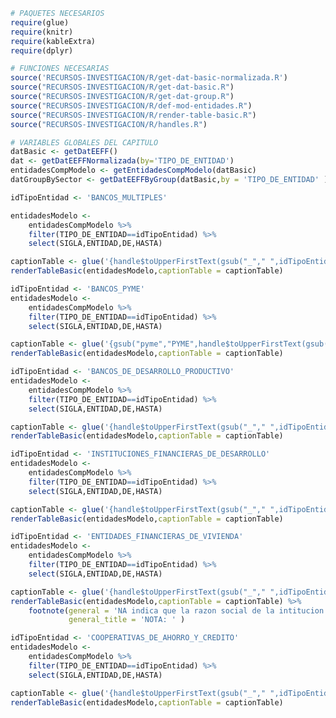 
```r
# PAQUETES NECESARIOS
require(glue)
require(knitr)
require(kableExtra)
require(dplyr)

# FUNCIONES NECESARIAS
source('RECURSOS-INVESTIGACION/R/get-dat-basic-normalizada.R')
source("RECURSOS-INVESTIGACION/R/get-dat-basic.R")
source("RECURSOS-INVESTIGACION/R/get-dat-group.R")
source("RECURSOS-INVESTIGACION/R/def-mod-entidades.R")
source("RECURSOS-INVESTIGACION/R/render-table-basic.R")
source("RECURSOS-INVESTIGACION/R/handles.R")

# VARIABLES GLOBALES DEL CAPITULO
datBasic <- getDatEEFF()
dat <- getDatEEFFNormalizada(by='TIPO_DE_ENTIDAD')
entidadesCompModelo <- getEntidadesCompModelo(datBasic)
datGroupBySector <- getDatEEFFByGroup(datBasic,by = 'TIPO_DE_ENTIDAD' )
```

\anexosms{Entidades financieras comprendidas en el diagnostico}


```r
idTipoEntidad <- 'BANCOS_MULTIPLES'

entidadesModelo <- 
    entidadesCompModelo %>% 
    filter(TIPO_DE_ENTIDAD==idTipoEntidad) %>%
    select(SIGLA,ENTIDAD,DE,HASTA)
```


```r
captionTable <- glue('{handle$toUpperFirstText(gsub("_"," ",idTipoEntidad))} contenidas en los datos')
renderTableBasic(entidadesModelo,captionTable = captionTable)
```


```r
idTipoEntidad <- 'BANCOS_PYME'
entidadesModelo <- 
    entidadesCompModelo %>% 
    filter(TIPO_DE_ENTIDAD==idTipoEntidad) %>%
    select(SIGLA,ENTIDAD,DE,HASTA)
```

```r
captionTable <- glue('{gsub("pyme","PYME",handle$toUpperFirstText(gsub("_"," ",idTipoEntidad)))} contenidos en los datos')
renderTableBasic(entidadesModelo,captionTable = captionTable)
```


```r
idTipoEntidad <- 'BANCOS_DE_DESARROLLO_PRODUCTIVO'
entidadesModelo <- 
    entidadesCompModelo %>% 
    filter(TIPO_DE_ENTIDAD==idTipoEntidad) %>%
    select(SIGLA,ENTIDAD,DE,HASTA)
```

```r
captionTable <- glue('{handle$toUpperFirstText(gsub("_"," ",idTipoEntidad))} contenidas en los datos')
renderTableBasic(entidadesModelo,captionTable = captionTable)
```

\newpage

```r
idTipoEntidad <- 'INSTITUCIONES_FINANCIERAS_DE_DESARROLLO'
entidadesModelo <- 
    entidadesCompModelo %>% 
    filter(TIPO_DE_ENTIDAD==idTipoEntidad) %>%
    select(SIGLA,ENTIDAD,DE,HASTA)
```

```r
captionTable <- glue('{handle$toUpperFirstText(gsub("_"," ",idTipoEntidad))} contenidas en los datos')
renderTableBasic(entidadesModelo,captionTable = captionTable)
```


```r
idTipoEntidad <- 'ENTIDADES_FINANCIERAS_DE_VIVIENDA'
entidadesModelo <- 
    entidadesCompModelo %>% 
    filter(TIPO_DE_ENTIDAD==idTipoEntidad) %>%
    select(SIGLA,ENTIDAD,DE,HASTA)
```

```r
captionTable <- glue('{handle$toUpperFirstText(gsub("_"," ",idTipoEntidad))} contenidas en los datos')
renderTableBasic(entidadesModelo,captionTable = captionTable) %>% 
    footnote(general = 'NA indica que la razon social de la intitucion es deconocida',
             general_title = 'NOTA: ' )
```


```r
idTipoEntidad <- 'COOPERATIVAS_DE_AHORRO_Y_CREDITO'
entidadesModelo <- 
    entidadesCompModelo %>% 
    filter(TIPO_DE_ENTIDAD==idTipoEntidad) %>%
    select(SIGLA,ENTIDAD,DE,HASTA)
```

```r
captionTable <- glue('{handle$toUpperFirstText(gsub("_"," ",idTipoEntidad))} contenidas en los datos')
renderTableBasic(entidadesModelo,captionTable = captionTable)
```
